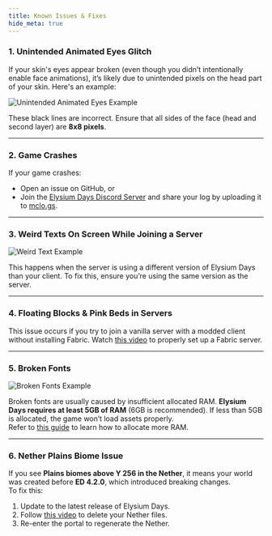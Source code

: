 ```yaml
---
title: Known Issues & Fixes
hide_meta: true
---
```


### 1. **Unintended Animated Eyes Glitch**  
If your skin's eyes appear broken (even though you didn’t intentionally enable face animations), it’s likely due to unintended pixels on the head part of your skin. Here's an example:  

![Unintended Animated Eyes Example](https://github.com/Fyoncle/Elysium-Days/assets/63975256/993ff119-6052-48a1-b060-9d5730c87f76)  

These black lines are incorrect. Ensure that all sides of the face (head and second layer) are **8x8 pixels**.  

---  

### 2. **Game Crashes**  
If your game crashes:  
- Open an issue on GitHub, or  
- Join the [Elysium Days Discord Server](https://discord.gg/WFpDr7zY8Z) and share your log by uploading it to [mclo.gs](https://mclo.gs).  

---  

### 3. **Weird Texts On Screen While Joining a Server**  
![Weird Text Example](https://github.com/Fyoncle/Elysium-Days/assets/63975256/5057177c-9a56-43e5-a4d0-ab292a237842)  

This happens when the server is using a different version of Elysium Days than your client. To fix this, ensure you’re using the same version as the server.  

---  

### 4. **Floating Blocks & Pink Beds in Servers**  
This issue occurs if you try to join a vanilla server with a modded client without installing Fabric. Watch [this video](https://www.youtube.com/watch?v=sg91I4vg7ew) to properly set up a Fabric server.  

---  

### 5. **Broken Fonts**  
![Broken Fonts Example](https://github.com/Fyoncle/Elysium-Days/assets/63975256/80f0d98e-1a72-471d-ab50-e4abee500b01)  

Broken fonts are usually caused by insufficient allocated RAM. **Elysium Days requires at least 5GB of RAM** (6GB is recommended). If less than 5GB is allocated, the game won’t load assets properly.  
Refer to [this guide](https://github.com/Fyoncle/Elysium-Days/wiki/How-to-allocate-more-RAM) to learn how to allocate more RAM.  

---  

### 6. **Nether Plains Biome Issue**  
If you see **Plains biomes above Y 256 in the Nether**, it means your world was created before **ED 4.2.0**, which introduced breaking changes.  
To fix this:  
1. Update to the latest release of Elysium Days.  
2. Follow [this video](https://youtu.be/Z0cHV8PHKFU?t=70) to delete your Nether files.  
3. Re-enter the portal to regenerate the Nether.
